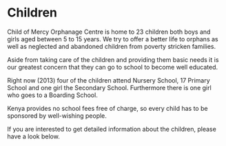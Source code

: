

# Children

Child of Mercy Orphanage Centre is home to 23 children both boys and girls aged between 5 to 15 years. We try to offer a better life to orphans as well as neglected and abandoned children from poverty stricken families.

Aside from taking care of the children and providing them basic needs it is our greatest concern that they can go to school to become well educated.

Right now (2013) four of the children attend Nursery School, 17 Primary School and one girl the Secondary School. Furthermore there is one girl who goes to a Boarding School.

Kenya provides no school fees free of charge, so every child has to be sponsored by well-wishing people.

If you are interested to get detailed information about the children, please have a look below.
